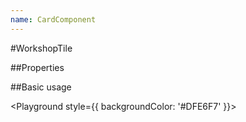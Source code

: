 ```yaml
---
name: CardComponent
---
```



#WorkshopTile

##Properties

<PropsTable of={CardComponent} />

##Basic usage

<Playground style={{ backgroundColor: '#DFE6F7' }}>
  <CardComponent
    boxTitle="GRAPHQL Super Easy"
    boxText="There is no graphql knowledge required to start using this editor. Just click and experiment to learn this technology of future."
  />
</Playground>
